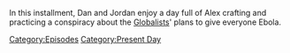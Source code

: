 {{DEFAULTSORT:
    #_EPISODE_0892:January 19, 2024
}}{{Episode
    | title           = January 19, 2024
    | caption         = Listen to this episode on [https://knowledgefight.libsyn.com/892-january-19-2024 Libsyn], Read the [[Transcript/892: January 19, 2024|Unofficial Transcript]], View discussion on [https://reddit.com/1abb94i Reddit]
    | episodeNumber   = 892
    | length          = 02:07:25
    | airDate         = January 26, 2024
    | coverageDate    = January 19, 2024
    | episodeType     = [[:Category:Present Day|Present Day]]
    | previousEpisode = [[891: April 2-5, 2004]]
    | nextEpisode     = [[893: January 25, 2024]]
}}

{{Stub}}

In this installment, Dan and Jordan enjoy a day full of Alex crafting and practicing a conspiracy about the [[Globalists]]' plans to give everyone Ebola.

[[Category:Episodes]]
[[Category:Present Day]]
